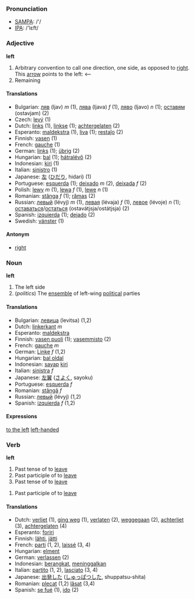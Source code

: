 === Pronunciation ===
*[[w:SAMPA|SAMPA]]: /'/
*[[w:IPA|IPA]]: /'lεft/

=== Adjective ===
'''left'''
# Arbitrary convention to call one direction, one side, as opposed to [[right]]. This [[arrow]] points to the left: <--
# Remaining

==== Translations ====

*Bulgarian: [[ляв]] (ljav) ''m'' (1), [[лява]] (ljava) ''f'' (1), [[ляво]] (ljavo) ''n'' (1); [[оставям]] (ostavjam) (2)
*Czech: [[levý]] (1)
*Dutch: [[links]] (1), [[linkse]] (1); [[achtergelaten]] (2)
*Esperanto: [[maldekstra]] (1), [[liva]] (1); [[restaĵo]] (2)
*Finnish: [[vasen]] (1)
*French: [[gauche]] (1)
*German: [[links]] (1); [[übrig]] (2)
*Hungarian: [[bal]] (1); [[hátralévő]] (2)
*Indonesian: [[kiri]] (1)
*Italian: [[sinistro]] (1)
*Japanese: [[左]] ([[ひだり]], hidari) (1)
*Portuguese: [[esquerda]] (1); [[deixado]] ''m'' (2), [[deixada]] ''f'' (2)
*Polish: [[lewy]] ''m'' (1), [[lewa]] ''f'' (1), [[lewe]] ''n'' (1)
*Romanian: [[stânga]] ''f'' (1); [[rămas]] (2)
*Russian: [[левый]] (lévyj) ''m'' (1), [[левая]] (lévaja) ''f'' (1), [[левое]] (lévoje) ''n'' (1); [[оставаться]]/[[остаться]] (ostavátjsja/ostátjsja) (2)
*Spanish: [[izquierda]] (1); [[dejado]] (2)
*Swedish: [[vänster]] (1)

==== Antonym ====

*[[right]]

=== Noun ===
'''left'''
# The left side
# (''politics'') The [[ensemble]] of left-wing [[political]] parties

==== Translations ====

*Bulgarian: [[левица]] (levitsa) (1,2)
*Dutch: [[linkerkant]] ''m''
*Esperanto: [[maldekstra]]
*Finnish: [[vasen puoli]] (1); [[vasemmisto]] (2)
*French: [[gauche]] ''m''
*German: [[Linke]] ''f'' (1,2)
*Hungarian: [[bal oldal]]
*Indonesian: [[sayap]] [[kiri]]
*Italian: [[sinistra]] ''f''
*Japanese: [[左翼]] ([[さよく]], sayoku)
*Portuguese: [[esquerda]] ''f''
*Romanian: [[stângă]] ''f''
*Russian: [[левый]] (lévyj) (1,2)
*Spanish: [[izquierda]] ''f'' (1,2)

==== Expressions ====

[[to the left]]
[[left-handed]]

=== Verb ===
'''left'''
#Past tense of to [[leave]]
#Past participle of to [[leave]]
#Past tense of to [[leave]]

#Past participle of to [[leave]]

==== Translations ====

*Dutch: [[verliet]] (1), [[ging weg]] (1), [[verlaten]] (2), [[weggegaan]] (2), [[achterliet]] (3), [[achtergelaten]] (4)
*Esperanto: [[foriri]]
*Finnish: [[lähti]], [[jätti]]
*French: [[parti]] (1, 2), [[laissé]] (3, 4)
*Hungarian: [[elment]]
*German: [[verlassen]] (2)
*Indonesian: [[angkat|berangkat]], [[tinggal|meninggalkan]]
*Italian: [[partito]] (1, 2), [[lasciato]] (3, 4)
*Japanese: [[出発]]した ([[しゅっぱつ]]した, shuppatsu-shita)
*Romanian: [[plecat]] (1,2) [[lăsat]] (3,4)
*Spanish: [[se fué]] (1), [[ido]] (2)